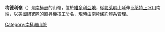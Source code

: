 {{coord|77|32|S|160|12|E|source:GNIS|display=title}}

'''梅德利嶺'''（{{lang-en|Medley Ridge}}）是[[南極洲|南極洲]]的山嶺，位於[[維多利亞地|維多利亞地]]，從[[弗萊明山|弗萊明山]]延伸至[[萊特上冰川|萊特上冰川]]南端，以[[美國|美國]]研究隊的直昇機技工命名，現時由[[南極條約體系|南極條約體系]]管理。

{{DEFAULTSORT:Medley Ridge}}
[[Category:南極洲山脈|Category:南極洲山脈]]


{{McMurdoDryValleys-geo-stub}}